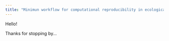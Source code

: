 ```yaml
---
title: "Minimun workflow for computational reproducibility in ecological projects"
---
```


Hello!

Thanks for stopping by...